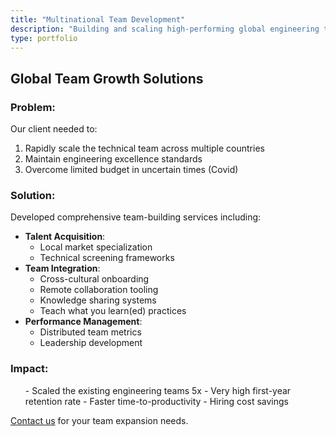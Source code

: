 ```yaml
---
title: "Multinational Team Development"
description: "Building and scaling high-performing global engineering teams"
type: portfolio
---
```



## Global Team Growth Solutions

### Problem:
Our client needed to:
1. Rapidly scale the technical team across multiple countries
2. Maintain engineering excellence standards
3. Overcome limited budget in uncertain times (Covid)

### Solution:
Developed comprehensive team-building services including:
- **Talent Acquisition**:
  - Local market specialization
  - Technical screening frameworks
- **Team Integration**:
  - Cross-cultural onboarding
  - Remote collaboration tooling
  - Knowledge sharing systems
  - Teach what you learn(ed) practices
- **Performance Management**:
  - Distributed team metrics
  - Leadership development

### Impact:
<ul className="impact-list">
- Scaled the existing engineering teams 5x
- Very high first-year retention rate
- Faster time-to-productivity
- Hiring cost savings
</ul>

[Contact us](/contact) for your team expansion needs.

